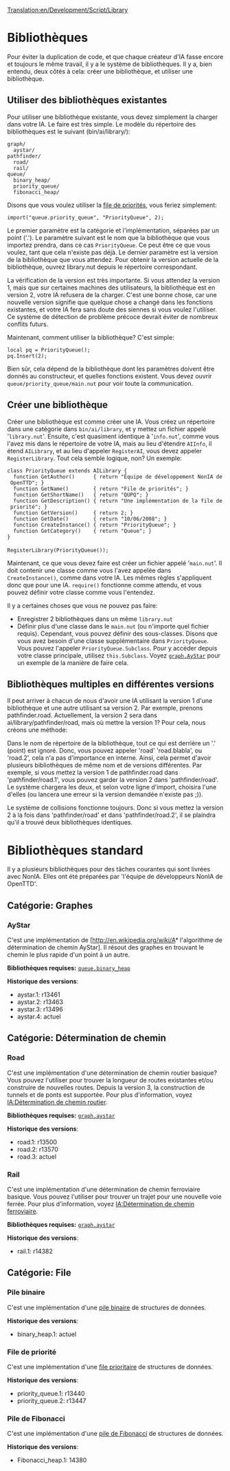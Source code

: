 [[Translation:en/Development/Script/Library]]


{{fr/NonIA}}

= Bibliothèques =

Pour éviter la duplication de code, et que chaque créateur d'IA fasse encore et toujours le même travail, il y a le système de bibliothèques. Il y a, bien entendu, deux côtés à cela: créer une bibliothèque, et utiliser une bibliothèque.

== Utiliser des bibliothèques existantes ==

Pour utiliser une bibliothèque existante, vous devez simplement la charger dans votre IA. Le faire est très simple. Le modèle du répertoire des bibliothèques est le suivant (bin/ai/library/):

 graph/
   aystar/
 pathfinder/
   road/
   rail/
 queue/
   binary_heap/
   priority_queue/
   fibonacci_heap/

Disons que vous voulez utiliser la [[fr/Development/Script/IA/Bibliothèque#File de priorité|file de priorités]], vous feriez simplement:

 import("queue.priority_queue", "PriorityQueue", 2);

Le premier paramètre est la catégorie et l'implémentation, séparées par un point ('.'). Le paramètre suivant est le nom que la bibliothèque que vous importez prendra, dans ce cas <code>PriorityQueue</code>. Ce peut être ce que vous voulez, tant que cela n'existe pas déjà. Le dernier paramètre est la version de la bibliothèque que vous attendez. Pour obtenir la version actuelle de la bibliothèque, ouvrez library.nut depuis le répertoire correspondant.

La vérification de la version est très importante. Si vous attendez la version 1, mais que sur certaines machines des utilisateurs, la bibliothèque est en version 2, votre IA refusera de la charger. C'est une bonne chose, car une nouvelle version signifie que quelque chose a changé dans les fonctions existantes, et votre IA fera sans doute des siennes si vous voulez l'utiliser. Ce système de détection de problème précoce devrait éviter de nombreux conflits futurs.

Maintenant, comment utiliser la bibliothèque? C'est simple:

 local pq = PriorityQueue();
 pq.Insert(2);

Bien sûr, cela dépend de la bibliothèque dont les paramètres doivent être donnés au constructeur, et quelles fonctions existent. Vous devez ouvrir <code>queue/priority_queue/main.nut</code> pour voir toute la communication.

== Créer une bibliothèque ==

Créer une bibliothèque est comme créer une IA. Vous créez un répertoire dans une catégorie dans <code>bin/ai/library</code>, et y mettez un fichier appelé '<code>library.nut</code>'. Ensuite, c'est quasiment identique à '<code>info.nut</code>', comme vous l'avez mis dans le répertoire de votre IA, mais au lieu d'étendre <code>AIInfo</code>, il étend <code>AILibrary</code>, et au lieu d'appeler <code>RegisterAI</code>, vous devez appeler <code>RegisterLibrary</code>. Tout cela semble logique, non? Un exemple:

 class PriorityQueue extends AILibrary {
   function GetAuthor()      { return "Équipe de développement NonIA de OpenTTD"; }
   function GetName()        { return "File de priorités"; }
   function GetShortName()   { return "QUPQ"; }
   function GetDescription() { return "Une implémentation de la file de priorité"; }
   function GetVersion()     { return 2; }
   function GetDate()        { return "10/06/2008"; }
   function CreateInstance() { return "PriorityQueue"; }
   function GetCategory()    { return "Queue"; }
 }
 
 RegisterLibrary(PriorityQueue());

Maintenant, ce que vous devez faire est créer un fichier appelé '<code>main.nut</code>'. Il doit contenir une classe comme vous l'avez appelée dans <code>CreateInstance()</code>, comme dans votre IA. Les mêmes règles s'appliquent donc que pour une IA. <code>require()</code> fonctionne comme attendu, et vous pouvez définir votre classe comme vous l'entendez.

Il y a certaines choses que vous ne pouvez pas faire:

* Enregistrer 2 bibliothèques dans un même <code>library.nut</code>
* Définir plus d'une classe dans le <code>main.nut</code> (ou n'importe quel fichier requis). Cependant, vous pouvez définir des sous-classes. Disons que vous avez besoin d'une classe supplémentaire dans <code>PriorityQueue</code>. Vous pouvez l'appeler <code>PriorityQueue.Subclass</code>. Pour y accéder depuis votre classe principale, utilisez <code>this.Subclass</code>. Voyez <code>[[fr/Development/Script/IA/Bibliothèque#AyStar|graph.AyStar]]</code> pour un exemple de la manière de faire cela.

== Bibliothèques multiples en différentes versions ==

Il peut arriver à chacun de nous d'avoir une IA utilisant la version 1 d'une bibliothèque et une autre utilisant sa version 2. Par exemple, prenons pathfinder.road. Actuellement, la version 2 sera dans ai/library/pathfinder/road, mais où mettre la version 1? Pour cela, nous créons une méthode:

Dans le nom de répertoire de la bibliothèque, tout ce qui est derrière un '.' (point) est ignoré. Donc, vous pouvez appeler 'road' 'road.blabla', ou 'road.2', cela n'a pas d'importance en interne. Ainsi, cela permet d'avoir plusieurs bibliothèques de même nom et de versions différentes. Par exemple, si vous mettez la version 1 de pathfinder.road dans 'pathfinder/road.1', vous pouvez garder la version 2 dans 'pathfinder/road'. Le système chargera les deux, et selon votre ligne d'import, choisira l'une d'elles (ou lancera une erreur si la version demandée n'existe pas ;)).

Le système de collisions fonctionne toujours. Donc si vous mettez la version 2 à la fois dans 'pathfinder/road' et dans 'pathfinder/road.2', il se plaindra qu'il a trouvé deux bibliothèques identiques.

= Bibliothèques standard =

Il y a plusieurs bibliothèques pour des tâches courantes qui sont livrées avec NonIA. Elles ont été préparées par 'l'équipe de développeurs NonIA de OpenTTD'.

== Catégorie: Graphes ==

=== AyStar ===

C'est une implémentation de [http://en.wikipedia.org/wiki/A* l'algorithme de détermination de chemin AyStar]. Il résout des graphes en trouvant le chemin le plus rapide d'un point à un autre.

'''Bibliothèques requises:''' <code>[[fr/Development/Script/IA/Bibliothèque#Pile binaire|queue.binary_heap]]</code>

'''Historique des versions''':
* aystar.1: r13461
* aystar.2: r13463
* aystar.3: r13496
* aystar.4: actuel

== Catégorie: Détermination de chemin ==

=== Road ===

C'est une implémentation d'une détermination de chemin routier basique? Vous pouvez l'utiliser pour trouver la longueur de routes existantes et/ou construire de nouvelles routes. Depuis la version 3, la construction de tunnels et de ponts est supportée. Pour plus d'information, voyez [[fr/Development/Script/IA/Détermination de chemin routier|IA:Détermination de chemin routier]].

'''Bibliothèques requises:''' <code>[[fr/Development/Script/IA/Bibliothèque#AyStar|graph.aystar]]</code>

'''Historique des versions''':
* road.1: r13500
* road.2: r13570
* road.3: actuel

=== Rail ===

C'est une implémentation d'une détermination de chemin ferroviaire basique. Vous pouvez l'utiliser pour trouver un trajet pour une nouvelle voie ferrée. Pour plus d'information, voyez [[fr/Development/Script/IA/Détermination de chemin ferroviaire|IA:Détermination de chemin ferroviaire]].

'''Bibliothèques requises:''' <code>[[fr/Development/Script/IA/Bibliothèque#AyStar|graph.aystar]]</code>

'''Historique des versions''':
* rail.1: r14382

== Catégorie: File ==

=== Pile binaire ===

C'est une implémentation d'une [http://en.wikipedia.org/wiki/Binary_heap pile binaire] de structures de données.

'''Historique des versions''':
* binary_heap.1: actuel

=== File de priorité ===

C'est une implémentation d'une [http://en.wikipedia.org/wiki/Priority_queue file prioritaire] de structures de données.

'''Historique des versions''':
* priority_queue.1: r13440
* priority_queue.2: r13447

=== Pile de Fibonacci ===

C'est une implémentation d'une [http://en.wikipedia.org/wiki/Fibonacci_heap pile de Fibonacci] de structures de données.

'''Historique des versions''':
* Fibonacci_heap.1: 14380